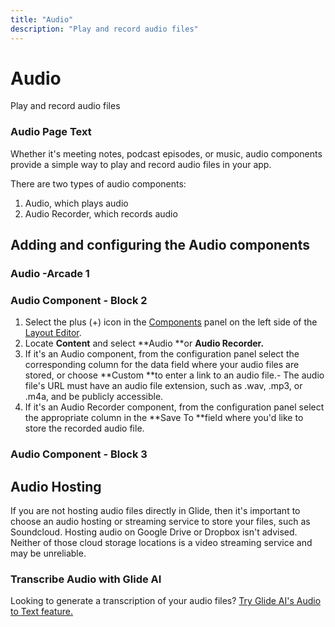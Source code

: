 ```yaml
---
title: "Audio"
description: "Play and record audio files"
---
```


# Audio

Play and record audio files

### Audio Page Text

Whether it's meeting notes, podcast episodes, or music, audio components provide a simple way to play and record audio files in your app.

There are two types of audio components:

1. Audio, which plays audio
2. Audio Recorder, which records audio

## Adding and configuring the Audio components



### Audio -Arcade 1

### Audio Component - Block 2

1. Select the plus (+) icon in the [Components](/components) panel on the left side of the [Layout Editor](/intro-to-layout).
2. Locate **Content** and select **Audio **or **Audio Recorder.**
3. If it's an Audio component, from the configuration panel select the corresponding column for the data field where your audio files are stored, or choose **Custom **to enter a link to an audio file.- The audio file's URL must have an audio file extension, such as .wav, .mp3, or .m4a, and be publicly accessible.
4. If it's an Audio Recorder component, from the configuration panel select the appropriate column in the **Save To **field where you'd like to store the recorded audio file.



### Audio Component - Block 3

## Audio Hosting

If you are not hosting audio files directly in Glide, then it's important to choose an audio hosting or streaming service to store your files, such as Soundcloud. Hosting audio on Google Drive or Dropbox isn't advised. Neither of those cloud storage locations is a video streaming service and may be unreliable.

### Transcribe Audio with Glide AI

Looking to generate a transcription of your audio files? [Try Glide AI's Audio to Text feature.](/automation/ai/audio-to-text)

